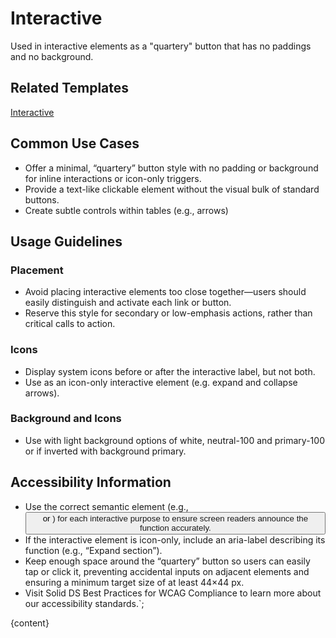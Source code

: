 


# Interactive

Used in interactive elements as a "quartery" button that has no paddings and no background.

<DefaultStory />

<DocumentationLinks storybookLink="${storybookLink}" figmaLibrary="${figmaLibrary}" figmaDocs="${figmaDocs}" />

## Related Templates

[Interactive](?path=/docs/templates-interactive--docs)

## Common Use Cases

- Offer a minimal, “quartery” button style with no padding or background for inline interactions or icon-only triggers.
- Provide a text-like clickable element without the visual bulk of standard buttons.
- Create subtle controls within tables (e.g., arrows)

## Usage Guidelines

### Placement

- Avoid placing interactive elements too close together—users should easily distinguish and activate each link or button.
- Reserve this style for secondary or low-emphasis actions, rather than critical calls to action.

### Icons

- Display system icons before or after the interactive label, but not both.
- Use as an icon-only interactive element (e.g. expand and collapse arrows).

### Background and Icons

- Use with light background options of white, neutral-100 and primary-100 or if inverted with background primary.

## Accessibility Information

- Use the correct semantic element (e.g., <button> or <a>) for each interactive purpose to ensure screen readers announce the function accurately.
- If the interactive element is icon-only, include an aria-label describing its function (e.g., “Expand section”).
- Keep enough space around the “quartery” button so users can easily tap or click it, preventing accidental inputs on adjacent elements and ensuring a minimum target size of at least 44×44 px.
- Visit <sd-link href="https://www.figma.com/design/YDktJcseQIIQbsuCpoKS4V/Component-Docs?node-id=10708-5011&t=Z1FxSGWkmXG5r5sw-4" target="_blank">Solid DS Best Practices for WCAG Compliance</sd-link> to learn more about our accessibility standards.`;

<Meta title="Styles/sd-interactive/Overview" />

<OverviewFormatter story={InteractiveStories.Default}>{content}</OverviewFormatter>
